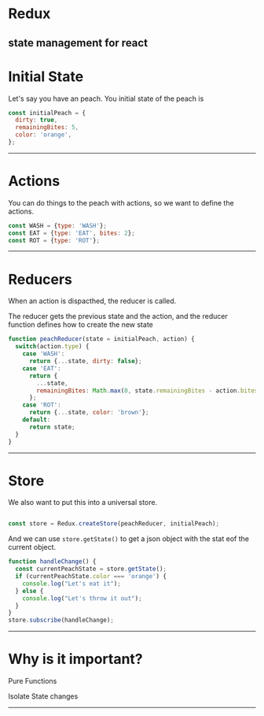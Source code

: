 
# Redux


state management for react
---

# Initial State

Let's say you have an peach. You initial state of the peach is
```javascript
const initialPeach = {
  dirty: true, 
  remainingBites: 5, 
  color: 'orange',
};

```

---
# Actions
You can do things to the peach with actions, so we want to define the actions. 

```javascript
const WASH = {type: 'WASH'};
const EAT = {type: 'EAT', bites: 2};
const ROT = {type: 'ROT'};
```
---
# Reducers

When an action is dispacthed, the reducer is called. 

The reducer gets the previous state and the action, and the reducer function defines how to create the new state

```javascript 
function peachReducer(state = initialPeach, action) {
  switch(action.type) {
    case 'WASH':
      return {...state, dirty: false};
    case 'EAT':
      return {
        ...state,
        remainingBites: Math.max(0, state.remainingBites - action.bites)
      };
    case 'ROT':
      return {...state, color: 'brown'};
    default:
      return state;
  }
}

```

---


# Store

We also want to put this into a universal store. 
```javascript 

const store = Redux.createStore(peachReducer, initialPeach);
```

And we can use ```store.getState()```  to get a json object with the stat eof the current object. 


```javascript
function handleChange() {
  const currentPeachState = store.getState();
  if (currentPeachState.color === 'orange') {
    console.log("Let's eat it");
  } else {
    console.log("Let's throw it out");
  }
}
store.subscribe(handleChange);
```

---

# Why is it important?

Pure Functions

Isolate State changes

---
